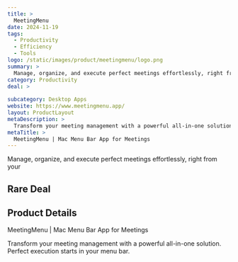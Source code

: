 ```yaml
---
title: >
  MeetingMenu
date: 2024-11-19
tags:
  - Productivity
  - Efficiency
  - Tools
logo: /static/images/product/meetingmenu/logo.png
summary: >
  Manage, organize, and execute perfect meetings effortlessly, right from your
category: Productivity
deal: >
  
subcategory: Desktop Apps
website: https://www.meetingmenu.app/
layout: ProductLayout
metaDescription: >
  Transform your meeting management with a powerful all-in-one solution. Perfect execution starts in your menu bar.
metaTitle: >
  MeetingMenu | Mac Menu Bar App for Meetings
---
```

Manage, organize, and execute perfect meetings effortlessly, right from your

## Rare Deal



## Product Details
MeetingMenu | Mac Menu Bar App for Meetings

Transform your meeting management with a powerful all-in-one solution. Perfect execution starts in your menu bar.
